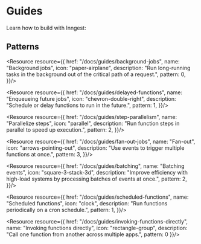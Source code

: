 

# Guides

Learn how to build with Inngest:

## Patterns

<ResourceGrid cols={3}>

<Resource resource={{
  href: "/docs/guides/background-jobs",
  name: "Background jobs",
  icon: "paper-airplane",
  description: "Run long-running tasks in the background out of the critical path of a request.",
  pattern: 0,
}}/>

<Resource resource={{
  href: "/docs/guides/delayed-functions",
  name: "Enqueueing future jobs",
  icon: "chevron-double-right",
  description: "Schedule or delay functions to run in the future.",
  pattern: 1,
}}/>

<Resource resource={{
  href: "/docs/guides/step-parallelism",
  name: "Parallelize steps",
  icon: "parallel",
  description: "Run function steps in parallel to speed up execution.",
  pattern: 2,
}}/>

<Resource resource={{
  href: "/docs/guides/fan-out-jobs",
  name: "Fan-out",
  icon: "arrows-pointing-out",
  description: "Use events to trigger multiple functions at once.",
  pattern: 3,
}}/>

<Resource resource={{
  href: "/docs/guides/batching",
  name: "Batching events",
  icon: "square-3-stack-3d",
  description: "Improve efficiency with high-load systems by processing batches of events at once.",
  pattern: 2,
}}/>

<Resource resource={{
  href: "/docs/guides/scheduled-functions",
  name: "Scheduled functions",
  icon: "clock",
  description: "Run functions periodically on a cron schedule.",
  pattern: 1,
}}/>

<Resource resource={{
  href: "/docs/guides/invoking-functions-directly",
  name: "Invoking functions directly",
  icon: "rectangle-group",
  description: "Call one function from another across multiple apps.",
  pattern: 0
}}/>

</ResourceGrid>
